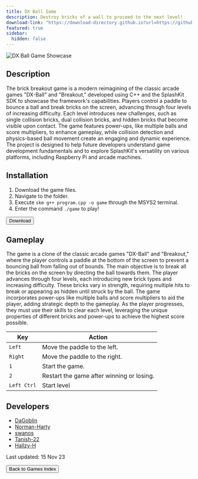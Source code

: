 ```yaml
---
title: DX Ball Game
description: Destroy bricks of a wall to proceed to the next level!
download-link: "https://download-directory.github.io?url=https://github.com/thoth-tech/DXBallGame/tree/0c6cc44255427fe7e8503134ce2a9f42f8f3a480"
featured: true
sidebar:
  hidden: false
---
```


![DX Ball Game Showcase](/gifs/games-showcase/dx-ball-game-showcase.gif)

## Description

The brick breakout game is a modern reimagining of the classic arcade games "DX-Ball" and "Breakout," developed using C++ and the SplashKit SDK to showcase the framework's capabilities. Players control a paddle to bounce a ball and break bricks on the screen, advancing through four levels of increasing difficulty. Each level introduces new challenges, such as single collision bricks, dual collision bricks, and hidden bricks that become visible upon contact. The game features power-ups, like multiple balls and score multipliers, to enhance gameplay, while collision detection and physics-based ball movement create an engaging and dynamic experience. The project is designed to help future developers understand game development fundamentals and to explore SplashKit's versatility on various platforms, including Raspberry Pi and arcade machines.

## Installation

1. Download the game files.
2. Navigate to the folder.
3. Execute `skm g++ program.cpp -o game` through the MSYS2 terminal.
4. Enter the command `./game` to play!

<div class="centered-button-container">
  <button
    class="custom-button"
    onclick={`window.open('${frontmatter['download-link']}', '_blank')`}>
    Download
  </button>
</div>

## Gameplay

The game is a clone of the classic arcade games "DX-Ball" and "Breakout," where the player controls a paddle at the bottom of the screen to prevent a bouncing ball from falling out of bounds. The main objective is to break all the bricks on the screen by directing the ball towards them. The player advances through four levels, each introducing new brick types and increasing difficulty. These bricks vary in strength, requiring multiple hits to break or appearing as hidden until struck by the ball. The game incorporates power-ups like multiple balls and score multipliers to aid the player, adding strategic depth to the gameplay. As the player progresses, they must use their skills to clear each level, leveraging the unique properties of different bricks and power-ups to achieve the highest score possible.

| **Key**     | **Action**                                |
| ----------- | ----------------------------------------- |
| `Left`      | Move the paddle to the left.              |
| `Right`     | Move the paddle to the right.             |
| `1`         | Start the game.                           |
| `2`         | Restart the game after winning or losing. |
| `Left Ctrl` | Start level                               |

## Developers

- [DaGoblin](https://github.com/DaGoblin)
- [Norman-Harty](https://github.com/Norman-Harty)
- [swanos](https://github.com/swanos)
- [Tanish-22](https://github.com/Tanish-22)
- [Hallzy-H](https://github.com/Hallzy-H)

Last updated: 15 Nov 23

<div class="centered-button-container">
  <button class="custom-button" onclick="location.href='/games'">
    Back to Games Index
  </button>
</div>
